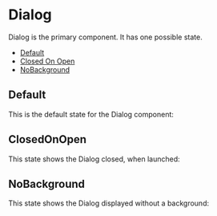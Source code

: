 
<Meta of={DialogStories} />

# Dialog

Dialog is the primary component. It has one possible state.

- [Default](#default)
- [Closed On Open](#closedonopen)
- [NoBackground](#nobackground)

## Default

This is the default state for the Dialog component:

<Canvas of={DialogStories.Default} />

## ClosedOnOpen

This state shows the Dialog closed, when launched:

<Canvas of={DialogStories.ClosedOnOpen} />

## NoBackground

This state shows the Dialog displayed without a background:

<Canvas of={DialogStories.NoBackground} />
